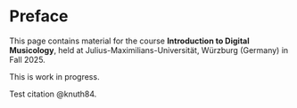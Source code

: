 # Preface {.unnumbered}

This page contains material for the course 
**Introduction to Digital Musicology**, held 
at Julius-Maximilians-Universität, Würzburg (Germany)
in Fall 2025. 

::: {.callout-warning}
This is work in progress.
:::

Test citation @knuth84.
